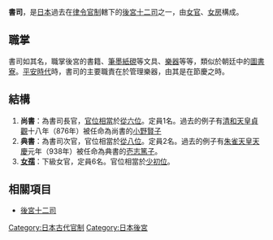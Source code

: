 '''書司'''，是[[日本|日本]]過去在[[日本古代職官|律令官制]]轄下的[[後宮十二司|後宮十二司]]之一，由[[女官|女官]]、[[女房|女房]]構成。

== 職掌 ==
書司如其名，職掌後宮的書籍、[[筆|筆]][[墨|墨]][[紙|紙]][[硯|硯]]等文具、[[樂器|樂器]]等等，類似於朝廷中的[[圖書寮|圖書寮]]。[[平安時代|平安時代]]時，書司的主要職責在於管理樂器，由其是在節慶之時。

== 結構 ==
# '''尚書'''：為書司長官，[[官位相當|官位相當]]於[[從六位|從六位]]。定員1名。過去的例子有[[清和天皇|清和天皇]][[貞觀_(清和天皇)|貞觀]]十八年（876年）被任命為尚書的[[小野賢子|小野賢子]]
# '''典書'''：為書司次官，官位相當於[[從八位|從八位]]。定員2名。過去的例子有[[朱雀天皇|朱雀天皇]][[天慶_(朱雀天皇)|天慶]]元年（938年）被任命為典書的[[壱志篤子|壱志篤子]]。
# '''[[女孺|女孺]]'''：下級女官，定員6名。官位相當於[[少初位|少初位]]。

== 相關項目 ==
* [[後宮十二司|後宮十二司]]


[[Category:日本古代官制|Category:日本古代官制]]
[[Category:日本後宮|Category:日本後宮]]